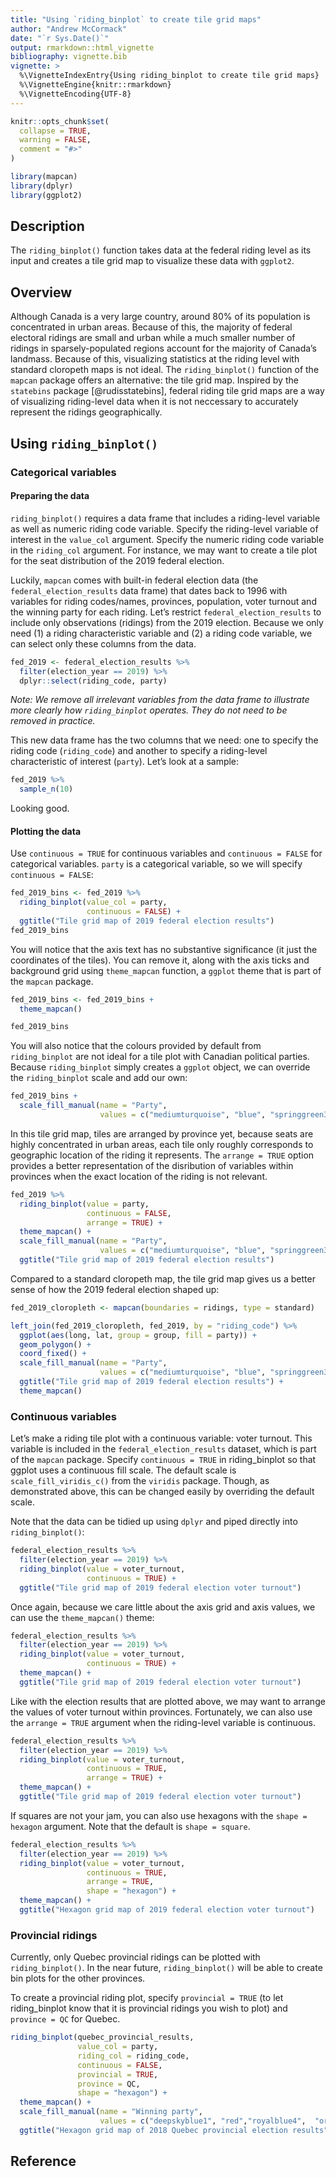 ```yaml
---
title: "Using `riding_binplot` to create tile grid maps"
author: "Andrew McCormack"
date: "`r Sys.Date()`"
output: rmarkdown::html_vignette
bibliography: vignette.bib
vignette: >
  %\VignetteIndexEntry{Using riding_binplot to create tile grid maps}
  %\VignetteEngine{knitr::rmarkdown}
  %\VignetteEncoding{UTF-8}
---
```


```r
knitr::opts_chunk$set(
  collapse = TRUE,
  warning = FALSE,
  comment = "#>"
)

library(mapcan)
library(dplyr)
library(ggplot2)
```


## Description

The `riding_binplot()` function takes data at the federal riding level as its input and creates a tile grid map to visualize these data with `ggplot2`.

## Overview

Although Canada is a very large country, around 80% of its population is concentrated in urban areas. Because of this, the majority of federal electoral ridings are small and urban while a much smaller number of ridings in sparsely-populated regions account for the majority of Canada's landmass. Because of this, visualizing statistics at the riding level with standard cloropeth maps is not ideal. The `riding_binplot()` function of the `mapcan` package offers an alternative: the tile grid map. Inspired by the `statebins` package [@rudisstatebins], federal riding tile grid maps are a way of visualizing riding-level data when it is not neccessary to accurately represent the ridings geographically. 

## Using `riding_binplot()`

### Categorical variables

#### Preparing the data

`riding_binplot()` requires a data frame that includes a riding-level variable as well as numeric riding code variable. Specify the riding-level variable of interest in the `value_col` argument. Specify the numeric riding code variable in the `riding_col` argument. For instance, we may want to create a tile plot for the seat distribution of the 2019 federal election. 

Luckily, `mapcan` comes with built-in federal election data (the `federal_election_results` data frame) that dates back to 1996 with variables for riding codes/names, provinces, population, voter turnout and the winning party for each riding. Let's restrict `federal_election_results` to include only observations (ridings) from the 2019 election. Because we only need (1) a riding characteristic variable and (2) a riding code variable, we can select only these columns from the data.

```r
fed_2019 <- federal_election_results %>%
  filter(election_year == 2019) %>%
  dplyr::select(riding_code, party)
```

*Note: We remove all irrelevant variables from the data frame to illustrate more clearly how `riding_binplot` operates. They do not need to be removed in practice.*

This new data frame has the two columns that we need: one to specify the riding code (`riding_code`) and another to specify a riding-level characteristic of interest (`party`). Let's look at a sample:

```r
fed_2019 %>%
  sample_n(10)
```

Looking good.

#### Plotting the data 

Use `continuous = TRUE` for continuous variables and `continuous = FALSE` for categorical variables. `party` is a categorical variable, so we will specify `continuous = FALSE`:

```r
fed_2019_bins <- fed_2019 %>%
  riding_binplot(value_col = party, 
                 continuous = FALSE) +
  ggtitle("Tile grid map of 2019 federal election results")
fed_2019_bins
```

You will notice that the axis text has no substantive significance (it just the coordinates of the tiles). You can remove it, along with the axis ticks and background grid using `theme_mapcan` function, a `ggplot` theme that is part of the `mapcan` package.

```r
fed_2019_bins <- fed_2019_bins +
  theme_mapcan()

fed_2019_bins
```

You will also notice that the colours provided by default from `riding_binplot` are not ideal for a tile plot with Canadian political parties. Because `riding_binplot` simply creates a `ggplot` object, we can override the `riding_binplot` scale and add our own:  

```r
fed_2019_bins +
  scale_fill_manual(name = "Party",
                    values = c("mediumturquoise", "blue", "springgreen3", "grey", "red", "orange"))
```

In this tile grid map, tiles are arranged by province yet, because seats are highly concentrated in urban areas, each tile only roughly corresponds to geographic location of the riding it represents. The `arrange = TRUE` option provides a better representation of the disribution of variables within provinces when the exact location of the riding is not relevant.

```r
fed_2019 %>%
  riding_binplot(value = party, 
                 continuous = FALSE,
                 arrange = TRUE) + 
  theme_mapcan() + 
  scale_fill_manual(name = "Party",
                    values = c("mediumturquoise", "blue", "springgreen3", "grey", "red", "orange")) +
  ggtitle("Tile grid map of 2019 federal election results")
```

Compared to a standard cloropeth map, the tile grid map gives us a better sense of how the 2019 federal election shaped up:

```r
fed_2019_cloropleth <- mapcan(boundaries = ridings, type = standard)

left_join(fed_2019_cloropleth, fed_2019, by = "riding_code") %>%
  ggplot(aes(long, lat, group = group, fill = party)) +
  geom_polygon() + 
  coord_fixed() + 
  scale_fill_manual(name = "Party",
                    values = c("mediumturquoise", "blue", "springgreen3", "grey", "red", "orange")) +
  ggtitle("Tile grid map of 2019 federal election results") +
  theme_mapcan()

```


### Continuous variables

Let's make a riding tile plot with a continuous variable: voter turnout. This variable is included in the `federal_election_results` dataset, which is part of the `mapcan` package. Specify `continuous = TRUE` in riding_binplot so that ggplot uses a continuous fill scale. The default scale is `scale_fill_viridis_c()` from the `viridis` package. Though, as demonstrated above, this can be changed easily by overriding the default scale.

Note that the data can be tidied up using `dplyr` and piped directly into `riding_binplot()`:

```r
federal_election_results %>%
  filter(election_year == 2019) %>%
  riding_binplot(value = voter_turnout,
                 continuous = TRUE) +
  ggtitle("Tile grid map of 2019 federal election voter turnout")
```

Once again, because we care little about the axis grid and axis values, we can use the `theme_mapcan()` theme:

```r
federal_election_results %>%
  filter(election_year == 2019) %>%
  riding_binplot(value = voter_turnout,
                 continuous = TRUE) +
  theme_mapcan() +
  ggtitle("Tile grid map of 2019 federal election voter turnout")
```

Like with the election results that are plotted above, we may want to arrange the values of voter turnout within provinces. Fortunately, we can also use the `arrange = TRUE` argument when the riding-level variable is continuous. 

```r
federal_election_results %>%
  filter(election_year == 2019) %>%
  riding_binplot(value = voter_turnout,
                 continuous = TRUE,
                 arrange = TRUE) +
  theme_mapcan() +
  ggtitle("Tile grid map of 2019 federal election voter turnout")
```

If squares are not your jam, you can also use hexagons with the `shape = hexagon` argument. Note that the default is `shape = square`.

```r
federal_election_results %>%
  filter(election_year == 2019) %>%
  riding_binplot(value = voter_turnout,
                 continuous = TRUE,
                 arrange = TRUE,
                 shape = "hexagon") +
  theme_mapcan() +
  ggtitle("Hexagon grid map of 2019 federal election voter turnout")
```


### Provincial ridings

Currently, only Quebec provincial ridings can be plotted with `riding_binplot()`. In the near future, `riding_binplot()` will be able to create bin plots for the other provinces. 

To create a provincial riding plot, specify `provincial = TRUE` (to let riding_binplot know that it is provincial ridings you wish to plot) and `province = QC` for Quebec. 

```r
riding_binplot(quebec_provincial_results,
               value_col = party,
               riding_col = riding_code, 
               continuous = FALSE, 
               provincial = TRUE,
               province = QC,
               shape = "hexagon") +
  theme_mapcan() +
  scale_fill_manual(name = "Winning party", 
                    values = c("deepskyblue1", "red","royalblue4",  "orange")) +
  ggtitle("Hexagon grid map of 2018 Quebec provincial election results")
```


## Reference
